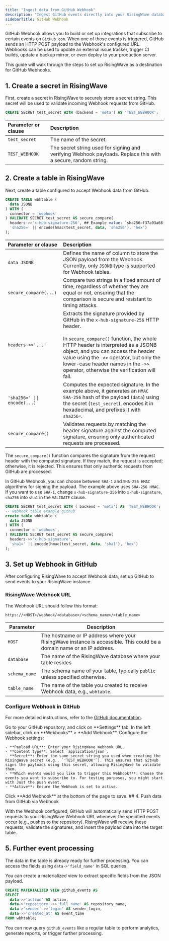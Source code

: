 ```yaml
---
title: "Ingest data from GitHub Webhook"
description: "Ingest GitHub events directly into your RisingWave database for real-time processing and analytics."
sidebarTitle: GitHub Webhook
---
```


GitHub Webhook allows you to build or set up integrations that subscribe to certain events on `GitHub.com`. When one of those events is triggered, GitHub sends an HTTP POST payload to the Webhook's configured URL. Webhooks can be used to update an external issue tracker, trigger CI builds, update a backup mirror, or even deploy to your production server.

This guide will walk through the steps to set up RisingWave as a destination for GitHub Webhooks.

## 1. Create a secret in RisingWave

First, create a secret in RisingWave to securely store a secret string. This secret will be used to validate incoming Webhook requests from GitHub.

```sql
CREATE SECRET test_secret WITH (backend = 'meta') AS 'TEST_WEBHOOK';
```

| Parameter or clause | Description |
| :--------- | :-----------|
|`test_secret`| The name of the secret.|
| `TEST_WEBHOOK`| The secret string used for signing and verifying Webhook payloads. Replace this with a secure, random string.|

## 2. Create a table in RisingWave

Next, create a table configured to accept Webhook data from GitHub.

```sql
CREATE TABLE wbhtable (
  data JSONB
) WITH (
  connector = 'webhook'
) VALIDATE SECRET test_secret AS secure_compare(
  headers->>'x-hub-signature-256', ## Example value: `sha256=f37a93a68fef1505d75e920a15d0543199557be72d2182e5cf8c15d7f9a6260f`
  'sha256=' || encode(hmac(test_secret, data, 'sha256'), 'hex')
);
```


| Parameter or clause | Description |
| :--------- | :-----------|
| `data JSONB` | Defines the name of column to store the JSON payload from the Webhook. Currently, only `JSONB` type is supported for Webhook tables. |
| `secure_compare(...)` | Compare two strings in a fixed amount of time, regardless of whether they are equal or not, ensuring that the comparison is secure and resistant to timing attacks.
| `headers->>'...'` | Extracts the signature provided by GitHub in the `x-hub-signature-256` HTTP header. <br/> <br/> In `secure_compare()` function, the whole HTTP header is interpreted as a JSONB object, and you can access the header value using the `->>` operator, but only the lower-case header names in the `->>` operator, otherwise the verification will fail. |
|`'sha256=' \|\| encode(...)` | Computes the expected signature. In the example above, it generates an `HMAC SHA-256` hash of the payload (`data`) using the secret (`test_secret`), encodes it in hexadecimal, and prefixes it with `sha256=`.|
| `secure_compare()` | Validates requests by matching the header signature against the computed signature, ensuring only authenticated requests are processed. |

The `secure_compare()` function compares the signature from the request header with the computed signature. If they match, the request is accepted; otherwise, it is rejected. This ensures that only authentic requests from GitHub are processed.

In GitHub Webhook, you can choose between `SHA-1` and `SHA-256 HMAC` algorithms for signing the payload. The example above uses `SHA-256 HMAC`. If you want to use `SHA-1`, change `x-hub-signature-256` into `x-hub-signature`, `sha256` into `sha1` in the `VALIDATE` clause.

```sql Example using SHA-1
CREATE SECRET test_secret WITH ( backend = 'meta') AS 'TEST_WEBHOOK';
-- webhook table example github
create table wbhtable (
  data JSONB
) WITH (
  connector = 'webhook',
) VALIDATE SECRET test_secret AS secure_compare(
  headers->>'x-hub-signature',
  'sha1=' || encode(hmac(test_secret, data, 'sha1'), 'hex')
);
```

## 3. Set up Webhook in GitHub

After configuring RisingWave to accept Webhook data, set up GitHub to send events to your RisingWave instance.

### RisingWave Webhook URL

The Webhook URL should follow this format:
```
https://<HOST>/webhook/<database>/<schema_name>/<table_name>
```

| Parameter | Description |
|-----------|-------------|
| `HOST` | The hostname or IP address where your RisingWave instance is accessible. This could be a domain name or an IP address. |
| `database` | The name of the RisingWave database where your table resides |
| `schema_name` | The schema name of your table, typically `public` unless specified otherwise. |
| `table_name` | The name of the table you created to receive Webhook data, e.g., `wbhtable`. |


### Configure Webhook in GitHub

For more detailed instructions, refer to the [GitHub documentation](https://docs.github.com/en/webhooks/using-webhooks/creating-webhooks#creating-a-repository-webhook).

<Steps>
<Step>
Go to your GitHub repository, and click on **Settings** tab.
</Step>
<Step>
In the left sidebar, click on **Webhooks** > **Add Webhook**.
</Step>
<Step>
Configure the Webhook settings:

    - **Payload URL**: Enter your RisingWave Webhook URL.
    - **Content type**: Select `application/json`.
    - **Secret**: Enter the same secret string you used when creating the RisingWave secret (e.g., `'TEST_WEBHOOK'`). This ensures that GitHub signs the payloads using this secret, allowing RisingWave to validate them.
    - **Which events would you like to trigger this Webhook?**: Choose the events you want to subscribe to. For testing purposes, you might start with Just the push event.
    - **Active**: Ensure the Webhook is set to active.
</Step>
<Step>
Click **Add Webhook** at the bottom of the page to save.
</Step>
</Steps>
## 4. Push data from GitHub via Webhook

With the Webhook configured, GitHub will automatically send HTTP POST requests to your RisingWave Webhook URL whenever the specified events occur (e.g., pushes to the repository). RisingWave will receive these requests, validate the signatures, and insert the payload data into the target table.

## 5. Further event processing
The data in the table is already ready for further processing. You can access the fields using `data->'field_name'` in SQL queries.

You can create a materialized view to extract specific fields from the JSON payload.

```sql
CREATE MATERIALIZED VIEW github_events AS
SELECT
  data->>'action' AS action,
  data->'repository'->>'full_name' AS repository_name,
  data->'sender'->>'login' AS sender_login,
  data->>'created_at' AS event_time
FROM wbhtable;
```

You can now query `github_events` like a regular table to perform analytics, generate reports, or trigger further processing.